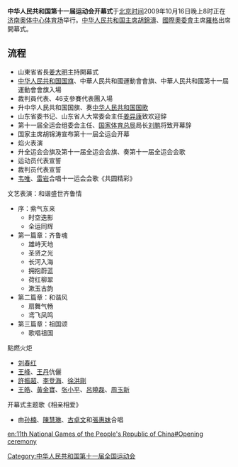 '''中华人民共和国第十一届运动会开幕式'''于[[北京时间|北京时间]]2009年10月16日晚上8时正在[[济南奥林匹克体育中心体育场|济南奥体中心体育场]]举行。[[中华人民共和国主席|中华人民共和国主席]][[胡錦濤|胡錦濤]]、[[國際奧委會|國際奧委會]]主席[[羅格|羅格]]出席開幕式。

==流程==
*山東省省長[[姜大明|姜大明]]主持開幕式
*[[中华人民共和国国旗|中华人民共和国国旗]]、中華人民共和國運動會會旗、中華人民共和國第十一屆運動會會旗入場
*裁判員代表、46支參賽代表團入場
*升中华人民共和国国旗、奏[[中华人民共和国国歌|中华人民共和国国歌]]
*山东省委书记、山东省人大常委会主任[[姜异康|姜异康]]致欢迎辞
*第十一届全运会组委会主任、[[国家体育总局|国家体育总局]]局长[[劉鵬_(1951年)|刘鹏]]将致开幕辞
*国家主席胡锦涛宣布第十一屆全运会开幕
*焰火表演
*升全运会会旗及第十一届全运会会旗、奏第十一届全运会会歌
*运动员代表宣誓
*裁判员代表宣誓
*[[韦唯|韦唯]]、[[雷岩|雷岩]]合唱十一运会会歌《共圆精彩》

;文艺表演：和谐盛世齐鲁情
*序：紫气东来
**时空迭影
**全运同辉
*第一篇章：齐鲁魂
**雄峙天地
**圣贤之光
**长河入海
**拥抱蔚蓝
**荷红柳翠
**漱玉古韵
*第二篇章：和谐风
**扇舞气畅
**鸢飞凤鸣
*第三篇章：祖国颂
**歌唱祖国
;點燃火炬
*[[刘春红|刘春红]]
*[[王峰_(跳水运动员)|王峰]]、[[王丹_(游泳运动员)|王丹]]伉儷
*[[許振超|許振超]]、[[李登海|李登海]]、[[徐洪剛|徐洪剛]]
*[[王皓|王皓]]、[[黃金寶|黃金寶]]、[[张小平_(拳击运动员)|张小平]]、[[呂曉磊|呂曉磊]]、[[周玉新|周玉新]]
;开幕式主题歌《相亲相爱》
*由[[孙楠|孙楠]]、[[陳慧琳|陳慧琳]]、[[古卓文|古卓文]]和[[張惠妹|張惠妹]]合唱

{{中华人民共和国第十一届运动会}}

[[Category:中华人民共和国第十一届全国运动会|Category:中华人民共和国第十一届全国运动会]]

[[en:11th_National_Games_of_the_People's_Republic_of_China#Opening_ceremony|en:11th National Games of the People's Republic of China#Opening ceremony]]